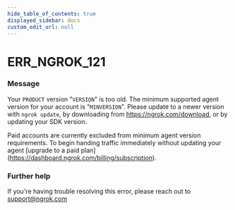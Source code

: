 ```yaml
---
hide_table_of_contents: true
displayed_sidebar: docs
custom_edit_url: null
---
```



# ERR_NGROK_121

### Message

Your `PRODUCT` version "`VERSION`" is too old. The minimum supported agent version for your account is "`MINVERSION`". Please update to a newer version with `ngrok update`, by downloading from https://ngrok.com/download, or by updating your SDK version.

Paid accounts are currently excluded from minimum agent version requirements. To begin handing traffic immediately without updating your agent [upgrade to a paid plan] (https://dashboard.ngrok.com/billing/subscription).

### Further help

If you're having trouble resolving this error, please reach out to [support@ngrok.com](mailto:support@ngrok.com?subject=Help%20with%20ERR_NGROK_121)

<ErrorDetails error="err_ngrok_121" />
